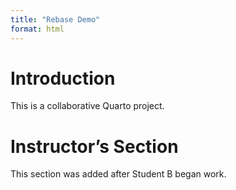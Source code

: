 ```yaml
---
title: "Rebase Demo"
format: html
---
```


# Introduction

This is a collaborative Quarto project.

# Instructor's Section

This section was added after Student B began work.